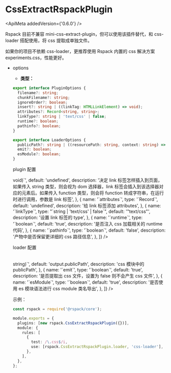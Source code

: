 
# CssExtractRspackPlugin

<ApiMeta addedVersion={'0.6.0'} />

Rspack 目前不兼容 mini-css-extract-plugin，但可以使用该插件替代，和 css-loader 搭配使用，将 css 提取成单独文件。

如果你的项目不依赖 css-loader，更推荐使用 Rspack 内置的 css 解决方案 experiments.css，性能更好。

- options

  - **类型：**

  ```ts
  export interface PluginOptions {
    filename?: string;
    chunkFilename?: string;
    ignoreOrder?: boolean;
    insert?: string | ((linkTag: HTMLLinkElement) => void);
    attributes?: Record<string, string>;
    linkType?: string | 'text/css' | false;
    runtime?: boolean;
    pathinfo?: boolean;
  }

  export interface LoaderOptions {
    publicPath?: string | ((resourcePath: string, context: string) => string);
    emit?: boolean;
    esModule?: boolean;
  }
  ```

  plugin 配置

  <Table
    header={[
      {
        name: '名称',
        key: 'name',
      },
      {
        name: '类型',
        key: 'type',
      },
      {
        name: '默认值',
        key: 'default',
      },
      {
        name: '描述',
        key: 'description',
      },
    ]}
    body={[
      {
        name: '`filename`',
        type: '`string`',
        default: '"[name].css"',
        description: 'css 产物的名字，请见 output.filename',
      },
      {
        name: '`chunkFilename`',
        type: '`string`',
        default: '"[name].css"',
        description:
          'css 异步加载产物的名字，如果不设置则会使用 filename，请见 output.chunkFilename',
      },
      {
        name: '`ignoreOrder`',
        type: '`boolean`',
        default: 'false',
        description:
          '若某些 css 在不同 chunk 中顺序有冲突，是否发出警告。例如 entryA 引入 a.css b.css，entryB 引入 b.css a.css，a.css 和 b.css 的顺序无法确定',
      },
      {
        name: '`insert`',
        type: '`string | ((linkTag: HTMLLinkElement) => void)`',
        default: 'undefined',
        description: '决定 link 标签怎样插入到页面，如果传入 string 类型，则会视为 dom 选择器，link 标签会插入到该选择器对应的元素后。如果传入 function 类型，则会将 function 转成字符串，在运行时进行调用，参数是 link 标签',
      },
      {
        name: '`attributes`',
        type: '`Record<string, string>`',
        default: 'undefined',
        description: '给 link 标签添加 attributes',
      },
      {
        name: '`linkType`',
        type: "`string | 'text/css' | false`",
        default: '"text/css"',
        description: '设置 link 标签的 type',
      },
      {
        name: '`runtime`',
        type: '`boolean`',
        default: 'true',
        description:
          '是否注入 css 加载相关的 runtime 代码',
      },
      {
        name: '`pathinfo`',
        type: '`boolean`',
        default: 'false',
        description:
          '产物中是否保留更详细的 css 路径信息',
      },
    ]}
  />

  loader 配置

   <Table
    header={[
      {
        name: '名称',
        key: 'name',
      },
      {
        name: '类型',
        key: 'type',
      },
      {
        name: '默认值',
        key: 'default',
      },
      {
        name: '描述',
        key: 'description',
      },
    ]}
    body={[
      {
        name: '`publicPath`',
        type: '`string | ((resourcePath: string, context: string) => string)`',
        default: 'output.publicPath',
        description: 'css 模块中的 publicPath',
      },
      {
        name: '`emit`',
        type: '`boolean`',
        default: 'true',
        description: '是否提取出 css 文件，设置为 false 则不会产生 css 文件',
      },
      {
        name: '`esModule`',
        type: '`boolean`',
        default: 'true',
        description: '是否使用 es 模块语法进行 css module 类名导出',
      },
    ]}
  />

示例：

```ts title="rspack.config.js"
const rspack = require('@rspack/core');

module.exports = {
  plugins: [new rspack.CssExtractRspackPlugin({})],
  module: {
    rules: [
      {
        test: /\.css$/i,
        use: [rspack.CssExtractRspackPlugin.loader, 'css-loader'],
      },
    ],
  },
};
```
